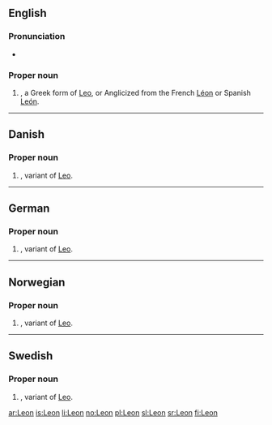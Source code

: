 {{see|leon|león|León|Léon}}

==English==


===Pronunciation===
*{{audio|en-us-leon.ogg|Audio (US)}}

===Proper noun===
{{en-proper noun}}

#{{given name|male|}}, a Greek form of [[Leo]], or Anglicized from the French [[Léon]] or Spanish [[León]].

----

==Danish==

===Proper noun===
{{infl|da|proper noun}}

# {{given name|male||da:}}, variant of [[Leo]].

----

==German==

===Proper noun===
{{infl|de|proper noun}}

# {{given name|male||de:}}, variant of [[Leo]].

----

==Norwegian==

===Proper noun===
{{infl|no|proper noun}}

# {{given name|male||no:}}, variant of [[Leo]].

----

==Swedish==

===Proper noun===
{{infl|sv|proper noun}}

# {{given name|male||sv:}}, variant of [[Leo]].

[[ar:Leon]]
[[is:Leon]]
[[li:Leon]]
[[no:Leon]]
[[pl:Leon]]
[[sl:Leon]]
[[sr:Leon]]
[[fi:Leon]]